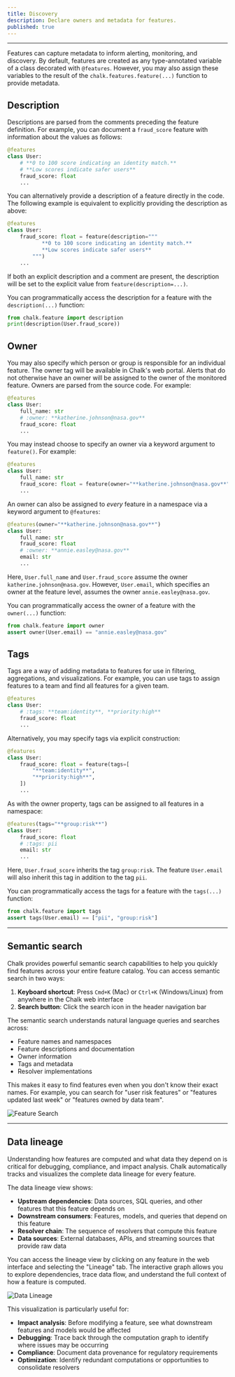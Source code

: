 ```yaml
---
title: Discovery
description: Declare owners and metadata for features.
published: true
---
```


---

Features can capture metadata to inform
alerting, monitoring, and discovery.
By default, features are created as any type-annotated
variable of a class decorated with `@features`.
However, you may also assign these variables to the
result of the `chalk.features.feature(...)` function
to provide metadata.

## Description

Descriptions are parsed from the comments preceding
the feature definition. For example, you can document a
`fraud_score` feature with information about the values
as follows:

```py
@features
class User:
    # **0 to 100 score indicating an identity match.**
    # **Low scores indicate safer users**
    fraud_score: float
    ...
```

You can alternatively provide a description of a feature
directly in the code. The following example is equivalent to
explicitly providing the description as above:

```py
@features
class User:
    fraud_score: float = feature(description="""
           **0 to 100 score indicating an identity match.**
           **Low scores indicate safer users**
        """)
    ...
```

If both an explicit description and a comment are present,
the description will be set to the explicit value from
`feature(description=...)`.

You can programmatically access the description for a feature
with the `description(...)` function:

```py
from chalk.feature import description
print(description(User.fraud_score))
```

## Owner

You may also specify which person or group is responsible for an individual feature.
The owner tag will be available in Chalk's web portal.
Alerts that do not otherwise have an owner will be assigned
to the owner of the monitored feature.
Owners are parsed from the source code. For example:

```py
@features
class User:
    full_name: str
    # :owner: **katherine.johnson@nasa.gov**
    fraud_score: float
    ...
```

You may instead choose to specify an owner via a keyword argument to
`feature()`.
For example:

```py
@features
class User:
    full_name: str
    fraud_score: float = feature(owner="**katherine.johnson@nasa.gov**")
    ...
```

An owner can also be assigned to _every_ feature in a namespace via a keyword argument to `@features`:

```py
@features(owner="**katherine.johnson@nasa.gov**")
class User:
    full_name: str
    fraud_score: float
    # :owner: **annie.easley@nasa.gov**
    email: str
    ...
```

Here, `User.full_name` and `User.fraud_score`
assume the owner `katherine.johnson@nasa.gov`.
However, `User.email`, which specifies an owner at the feature level,
assumes the owner `annie.easley@nasa.gov`.

You can programmatically access the owner of a feature
with the `owner(...)` function:

```py
from chalk.feature import owner
assert owner(User.email) == "annie.easley@nasa.gov"
```

## Tags

Tags are a way of adding metadata to features for use in
filtering, aggregations, and visualizations.
For example, you can use tags to assign features to a team
and find all features for a given team.

```py
@features
class User:
    # :tags: **team:identity**, **priority:high**
    fraud_score: float
    ...
```

Alternatively, you may specify tags via explicit construction:

```py
@features
class User:
    fraud_score: float = feature(tags=[
        "**team:identity**",
        "**priority:high**",
    ])
    ...
```

As with the owner property, tags can be assigned to all features in a namespace:

```py
@features(tags="**group:risk**")
class User:
    fraud_score: float
    # :tags: pii
    email: str
    ...
```

Here, `User.fraud_score` inherits the tag `group:risk`.
The feature `User.email` will also inherit this tag
in addition to the tag `pii`.

You can programmatically access the tags for a feature
with the `tags(...)` function:

```py
from chalk.feature import tags
assert tags(User.email) == ["pii", "group:risk"]
```

---

## Semantic search

Chalk provides powerful semantic search capabilities to help you quickly find features across your entire feature catalog. You can access semantic search in two ways:

1. **Keyboard shortcut**: Press `Cmd+K` (Mac) or `Ctrl+K` (Windows/Linux) from anywhere in the Chalk web interface
2. **Search button**: Click the search icon in the header navigation bar

The semantic search understands natural language queries and searches across:
- Feature names and namespaces
- Feature descriptions and documentation
- Owner information
- Tags and metadata
- Resolver implementations

This makes it easy to find features even when you don't know their exact names. For example, you can search for "user risk features" or "features updated last week" or "features owned by data team".

![Feature Search](/img/feature-search.png)

---

## Data lineage

Understanding how features are computed and what data they depend on is critical for debugging, compliance, and impact analysis. Chalk automatically tracks and visualizes the complete data lineage for every feature.

The data lineage view shows:
- **Upstream dependencies**: Data sources, SQL queries, and other features that this feature depends on
- **Downstream consumers**: Features, models, and queries that depend on this feature
- **Resolver chain**: The sequence of resolvers that compute this feature
- **Data sources**: External databases, APIs, and streaming sources that provide raw data

You can access the lineage view by clicking on any feature in the web interface and selecting the "Lineage" tab. The interactive graph allows you to explore dependencies, trace data flow, and understand the full context of how a feature is computed.

![Data Lineage](/img/datalineage.png)

This visualization is particularly useful for:
- **Impact analysis**: Before modifying a feature, see what downstream features and models would be affected
- **Debugging**: Trace back through the computation graph to identify where issues may be occurring
- **Compliance**: Document data provenance for regulatory requirements
- **Optimization**: Identify redundant computations or opportunities to consolidate resolvers
